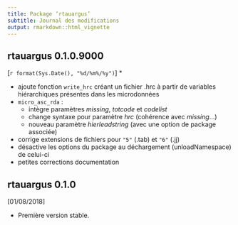 ```yaml
---
title: Package ‘rtauargus’
subtitle: Journal des modifications
output: rmarkdown::html_vignette
---
```


## rtauargus 0.1.0.9000

[`r format(Sys.Date(), "%d/%m%/%y")`] *

* ajoute fonction `write_hrc` créant un fichier .hrc à partir de 
  variables hiérarchiques présentes dans les microdonnées 
* `micro_asc_rda` :
    - intègre paramètres _missing_, _totcode_ et _codelist_
    - change syntaxe pour paramètre _hrc_ (cohérence avec _missing_...)
    - nouveau paramètre _hierleadstring_ (avec une option de package associée)
* corrige extensions de fichiers pour `"5"` (.tab) et `"6"` (.jj)
* désactive les options du package au déchargement (unloadNamespace) de 
  celui-ci
* petites corrections documentation

## rtauargus 0.1.0

[01/08/2018]

* Première version stable.
